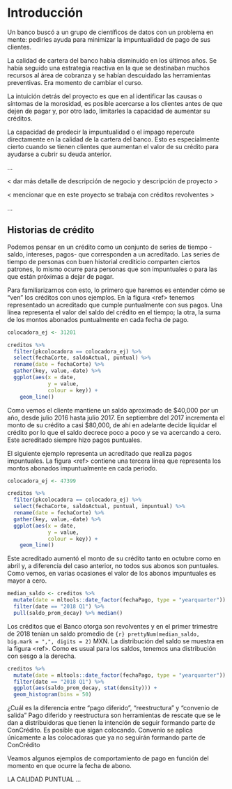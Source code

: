 <!-- # Methods -->

<!-- We describe our methods in this chapter. -->


# Introducción {#intro}

Un banco buscó a un grupo de científicos de datos con un problema en mente: pedirles ayuda para minimizar la impuntualidad de pago de sus clientes. 

La calidad de cartera del banco había disminuido en los últimos años. Se había seguido una estrategia reactiva en la que se destinaban muchos recursos al área de cobranza y se habían descuidado las herramientas preventivas. Era momento de cambiar el curso.

La intuición detrás del proyecto es que en al identificar las causas o síntomas de la morosidad, es posible acercarse a los clientes antes de que dejen de pagar y, por otro lado, limitarles la capacidad de aumentar su créditos. 

La capacidad de predecir la impuntualidad o el impago repercute directamente en la calidad de la cartera del banco. Esto es especialmente cierto cuando se tienen clientes que aumentan el valor de su crédito para ayudarse a cubrir su deuda anterior.

...

< dar más detalle de descripción de negocio y descripción de proyecto >

< mencionar que en este proyecto se trabaja con créditos revolventes >

...

## Historias de crédito

Podemos pensar en un crédito como un conjunto de series de tiempo -saldo, intereses, pagos- que corresponden a un acreditado. Las series de tiempo de personas con buen historial crediticio comparten ciertos patrones, lo mismo ocurre para personas que son impuntuales o para las que están próximas a dejar de pagar. 

Para familiarizarnos con esto, lo primero que haremos es entender cómo se "ven" los créditos con unos ejemplos. En la figura \<ref\> tenemos representado un acreditado que cumple puntualmente con sus pagos. Una línea representa el valor del saldo del crédito en el tiempo; la otra, la suma de los montos abonados puntualmente en cada fecha de pago.  

```r
colocadora_ej <- 31201

creditos %>%
  filter(pkcolocadora == colocadora_ej) %>%
  select(fechaCorte, saldoActual, puntual) %>% 
  rename(date = fechaCorte) %>% 
  gather(key, value,-date) %>%
  ggplot(aes(x = date, 
             y = value,
             colour = key)) +
    geom_line()
```

Como vemos el cliente mantiene un saldo aproximado de \$40,000 por un año, desde julio 2016 hasta julio 2017. En septiembre del 2017 incrementa el monto de su crédito a casi \$80,000, de ahí en adelante decide liquidar el crédito por lo que el saldo decrece poco a poco y se va acercando a cero. Este acreditado siempre hizo pagos puntuales.

El siguiente ejemplo representa un acreditado que realiza pagos impuntuales. La figura \<ref\> contiene una tercera línea que representa los montos abonados impuntualmente en cada periodo. 

```r
colocadora_ej <- 47399

creditos %>%
  filter(pkcolocadora == colocadora_ej) %>%
  select(fechaCorte, saldoActual, puntual, impuntual) %>% 
  rename(date = fechaCorte) %>% 
  gather(key, value,-date) %>%
  ggplot(aes(x = date, 
             y = value,
             colour = key)) +
    geom_line()
```

Este acreditado aumentó el monto de su crédito tanto en octubre como en abril y, a diferencia del caso anterior, no todos sus abonos son puntuales. Como vemos, en varias ocasiones el valor de los abonos impuntuales es mayor a cero.

```r
median_saldo <- creditos %>% 
  mutate(date = mltools::date_factor(fechaPago, type = "yearquarter")) %>% 
  filter(date == "2018 Q1") %>% 
  pull(saldo_prom_decay) %>% median()
```

Los créditos que el Banco otorga son revolventes y en el primer trimestre de 2018 tenían un saldo promedio de `{r} prettyNum(median_saldo, big.mark = ",", digits = 2)` MXN. La distribución del saldo se muestra en la figura \<ref\>. Como es usual para los saldos, tenemos una distribución con sesgo a la derecha.

```r
creditos %>% 
  mutate(date = mltools::date_factor(fechaPago, type = "yearquarter")) %>% 
  filter(date == "2018 Q1") %>% 
  ggplot(aes(saldo_prom_decay, stat(density))) + 
  geom_histogram(bins = 50)
```

¿Cuál es la diferencia entre “pago diferido”, “reestructura” y “convenio de salida”
Pago diferido y reestructura son herramientas de rescate que se le dan a distribuidoras que tienen la intención de seguir formando parte de ConCrédito. Es posible que sigan colocando.
Convenio se aplica únicamente a las colocadoras que ya no seguirán formando parte de ConCrédito

Veamos algunos ejemplos de comportamiento de pago en función del momento en que ocurre la fecha de abono.

LA CALIDAD PUNTUAL ...
